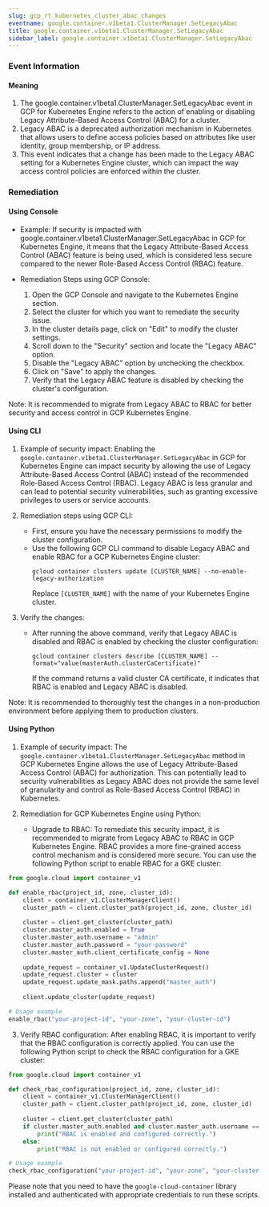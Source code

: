 ```yaml
--- 
slug: gcp_rt_kubernetes_cluster_abac_changes
eventname: google.container.v1beta1.ClusterManager.SetLegacyAbac
title: google.container.v1beta1.ClusterManager.SetLegacyAbac
sidebar_label: google.container.v1beta1.ClusterManager.SetLegacyAbac
---
```

                       
### Event Information

#### Meaning

1. The google.container.v1beta1.ClusterManager.SetLegacyAbac event in GCP for Kubernetes Engine refers to the action of enabling or disabling Legacy Attribute-Based Access Control (ABAC) for a cluster.
2. Legacy ABAC is a deprecated authorization mechanism in Kubernetes that allows users to define access policies based on attributes like user identity, group membership, or IP address.
3. This event indicates that a change has been made to the Legacy ABAC setting for a Kubernetes Engine cluster, which can impact the way access control policies are enforced within the cluster.

### Remediation

#### Using Console

- Example: If security is impacted with google.container.v1beta1.ClusterManager.SetLegacyAbac in GCP for Kubernetes Engine, it means that the Legacy Attribute-Based Access Control (ABAC) feature is being used, which is considered less secure compared to the newer Role-Based Access Control (RBAC) feature.

- Remediation Steps using GCP Console:
  1. Open the GCP Console and navigate to the Kubernetes Engine section.
  2. Select the cluster for which you want to remediate the security issue.
  3. In the cluster details page, click on "Edit" to modify the cluster settings.
  4. Scroll down to the "Security" section and locate the "Legacy ABAC" option.
  5. Disable the "Legacy ABAC" option by unchecking the checkbox.
  6. Click on "Save" to apply the changes.
  7. Verify that the Legacy ABAC feature is disabled by checking the cluster's configuration.

Note: It is recommended to migrate from Legacy ABAC to RBAC for better security and access control in GCP Kubernetes Engine.

#### Using CLI

1. Example of security impact: Enabling the `google.container.v1beta1.ClusterManager.SetLegacyAbac` in GCP for Kubernetes Engine can impact security by allowing the use of Legacy Attribute-Based Access Control (ABAC) instead of the recommended Role-Based Access Control (RBAC). Legacy ABAC is less granular and can lead to potential security vulnerabilities, such as granting excessive privileges to users or service accounts.

2. Remediation steps using GCP CLI:
   - First, ensure you have the necessary permissions to modify the cluster configuration.
   - Use the following GCP CLI command to disable Legacy ABAC and enable RBAC for a GCP Kubernetes Engine cluster:
     ```
     gcloud container clusters update [CLUSTER_NAME] --no-enable-legacy-authorization
     ```
     Replace `[CLUSTER_NAME]` with the name of your Kubernetes Engine cluster.

3. Verify the changes:
   - After running the above command, verify that Legacy ABAC is disabled and RBAC is enabled by checking the cluster configuration:
     ```
     gcloud container clusters describe [CLUSTER_NAME] --format="value(masterAuth.clusterCaCertificate)"
     ```
     If the command returns a valid cluster CA certificate, it indicates that RBAC is enabled and Legacy ABAC is disabled.

Note: It is recommended to thoroughly test the changes in a non-production environment before applying them to production clusters.

#### Using Python

1. Example of security impact: The `google.container.v1beta1.ClusterManager.SetLegacyAbac` method in GCP Kubernetes Engine allows the use of Legacy Attribute-Based Access Control (ABAC) for authorization. This can potentially lead to security vulnerabilities as Legacy ABAC does not provide the same level of granularity and control as Role-Based Access Control (RBAC) in Kubernetes.

2. Remediation for GCP Kubernetes Engine using Python:
   - Upgrade to RBAC: To remediate this security impact, it is recommended to migrate from Legacy ABAC to RBAC in GCP Kubernetes Engine. RBAC provides a more fine-grained access control mechanism and is considered more secure. You can use the following Python script to enable RBAC for a GKE cluster:

```python
from google.cloud import container_v1

def enable_rbac(project_id, zone, cluster_id):
    client = container_v1.ClusterManagerClient()
    cluster_path = client.cluster_path(project_id, zone, cluster_id)
    
    cluster = client.get_cluster(cluster_path)
    cluster.master_auth.enabled = True
    cluster.master_auth.username = "admin"
    cluster.master_auth.password = "your-password"
    cluster.master_auth.client_certificate_config = None
    
    update_request = container_v1.UpdateClusterRequest()
    update_request.cluster = cluster
    update_request.update_mask.paths.append("master_auth")
    
    client.update_cluster(update_request)

# Usage example
enable_rbac("your-project-id", "your-zone", "your-cluster-id")
```

3. Verify RBAC configuration: After enabling RBAC, it is important to verify that the RBAC configuration is correctly applied. You can use the following Python script to check the RBAC configuration for a GKE cluster:

```python
from google.cloud import container_v1

def check_rbac_configuration(project_id, zone, cluster_id):
    client = container_v1.ClusterManagerClient()
    cluster_path = client.cluster_path(project_id, zone, cluster_id)
    
    cluster = client.get_cluster(cluster_path)
    if cluster.master_auth.enabled and cluster.master_auth.username == "admin":
        print("RBAC is enabled and configured correctly.")
    else:
        print("RBAC is not enabled or configured correctly.")

# Usage example
check_rbac_configuration("your-project-id", "your-zone", "your-cluster-id")
```

Please note that you need to have the `google-cloud-container` library installed and authenticated with appropriate credentials to run these scripts.


 